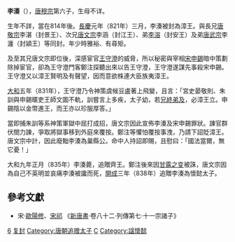 '''李湊'''（{{bd|9世纪|814年后|835年|2月10日|catIdx=L}}），[[唐穆宗|唐穆宗]]第六子，生母不详。

生年不詳，當在814年後。[[長慶|長慶]]元年（821年）三月，李湊被封為漳王。與長兄[[唐敬宗|唐敬宗]]李湛（封景王）、次兄[[唐文宗|唐文宗]]李涵（封江王）、弟[[李溶|李溶]]（封安王）及弟[[唐武宗|唐武宗]]李瀍（封潁王）等同封。年少時雅裕、有尋矩。

及至其兄唐文宗即位後，深感宦官[[王守澄|王守澄]]的威脅，所以秘密與宰相[[宋申錫|宋申錫]]暗中策劃除掉宦官，卻為王守澄門客鄭注探聽出來以告王守澄，王守澄遂謀先事殺宋申錫。王守澄又以漳王賢明及有聲望，因而意欲株連大臣族夷漳王。

[[大和_(唐朝)|大和]]五年（831年），王守澄乃令神策虞候豆盧著上飛變，且言：「宮史晏敬則、朱訓與申錫暱吏王師文圖不軌，訓嘗言上多疾，太子幼，若[[兄終弟及|兄終弟及]]，必漳王立。申錫陰以金幣進王，而王亦以珍服厚答。」

當即捕朱訓等系神策軍獄中屈打成招，唐文宗因此宣佈李湊及宋申錫罪狀。諫官群伏閤力諫，爭取將獄事移到外庭來覆按。鄭注等懼怕覆按事洩，乃請下詔貶漳王。唐文宗中計，因此廢黜李湊為巢縣公。命中人持詔即賜，且慰曰：「國法當爾，無它憂！」

大和九年正月（835年）李湊薨，追贈齊王。鄭注後來因[[甘露之变|甘露之变]]被誅，唐文宗因為自己不英明並哀痛李湊被讒而死，[[開成|開成]]三年（838年）追贈李湊為懷懿太子。

== 參考文獻 ==
* 宋·[[歐陽修|歐陽修]]、[[宋祁|宋祁]] 《[[新唐書|新唐書]]·卷八十二·列傳第七·十一宗諸子》

{{DEFAULTSORT:L}}
[[Category:唐穆宗皇子|6]]
[[Category:唐朝宗室国王|复封]]
[[Category:唐朝追赠太子|Category:唐朝追赠太子]]
[[Category:李姓|C]]
[[Category:諡懷懿|Category:諡懷懿]]